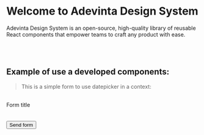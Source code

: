 

<Meta title='Design System/Intro' />

# Welcome to Adevinta Design System

Adevinta Design System is an open-source, high-quality library of reusable React components that empower teams to craft any product with ease.

<br />
<br />

## Example of use a developed components:

> This is a simple form to use datepicker in a context:

<br />
<Preview>
  <form onClick={handleSubmit}>
    <Heading>Form title</Heading>
    <br />
    <Datepicker label='Date of birth' name='birth' />
    <FormField label='Name' name='name' />
    <FormField label='Lastname' name='lastname' />
    <br />
    <br />
    <Button type='submit'>Send form</Button>
  </form>
</Preview>
